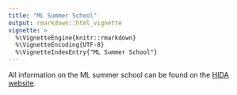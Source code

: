 ```yaml
---
title: "ML Summer School"
output: rmarkdown::html_vignette
vignette: >
  %\VignetteEngine{knitr::rmarkdown}
  %\VignetteEncoding{UTF-8}
  %\VignetteIndexEntry{"ML Summer School"}
---
```


All information on the ML summer school can be found on the 
[HIDA website](https://www.helmholtz-hida.de/en/activities/events/details/artikeldetail/helmholtz-virtual-ml-summer-school-2020/).

